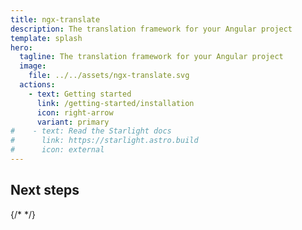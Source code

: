 ```yaml
---
title: ngx-translate
description: The translation framework for your Angular project
template: splash
hero:
  tagline: The translation framework for your Angular project
  image:
    file: ../../assets/ngx-translate.svg
  actions:
    - text: Getting started
      link: /getting-started/installation
      icon: right-arrow
      variant: primary
#    - text: Read the Starlight docs
#      link: https://starlight.astro.build
#      icon: external
---
```



## Next steps

<CardGrid stagger>
    <LinkCard title="Getting started"
              icon="pencil"
              href="/getting-started/installation"
              description={"Getting started with ngx-translate"}
    />
    <LinkCard title="API Reference"
              href="/reference/translate-service-api"
              description={"Getting started with ngx-translate"}
    />
    {/*
    <LinkCard title="Tutorial"
              href="https://www.codeandweb.com/babeledit/tutorials/how-to-translate-your-angular-app-with-ngx-translate"
              description={"Getting started with ngx-translate"}
    />
    <LinkCard title="Editor"
              href="https://www.codeandweb.com/babeledit"
              description={"Easily manage and edit your translation files"}
    />
    */}
</CardGrid>
